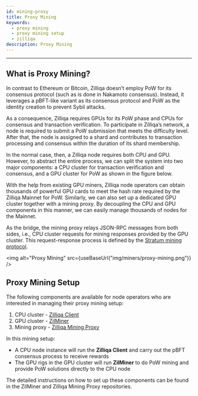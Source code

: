 ```yaml
---
id: mining-proxy
title: Proxy Mining
keywords:
  - proxy mining
  - proxy mining setup
  - zilliqa
description: Proxy Mining
---
```


---


## What is Proxy Mining?

In contrast to Ethereum or Bitcoin, Zilliqa doesn’t employ PoW for its consensus protocol (such as is done in Nakamoto consensus). Instead, it leverages a pBFT-like variant as its consensus protocol and PoW as the identity creation to prevent Sybil attacks.

As a consequence, Zilliqa requires GPUs for its PoW phase and CPUs for consensus and transaction verification. To participate in Zilliqa’s network, a node is required to submit a PoW submission that meets the difficulty level. After that, the node is assigned to a shard and contributes to transaction processing and consensus within the duration of its shard membership.

In the normal case, then, a Zilliqa node requires both CPU and GPU. However, to abstract the entire process, we can split the system into two major components: a CPU cluster for transaction verification and consensus, and a GPU cluster for PoW as shown in the figure below.

With the help from existing GPU miners, Zilliqa node operators can obtain thousands of powerful GPU cards to meet the hash rate required by the Zilliqa Mainnet for PoW. Similarly, we can also set up a dedicated GPU cluster together with a mining proxy. By decoupling the CPU and GPU components in this manner, we can easily manage thousands of nodes for the Mainnet.

As the bridge, the mining proxy relays JSON-RPC messages from both sides, i.e., CPU cluster requests for mining responses provided by the GPU cluster. This request-response process is defined by the [Stratum mining protocol](https://en.bitcoin.it/wiki/Stratum_mining_protocol).

<img alt="Proxy Mining" src={useBaseUrl("img/miners/proxy-mining.png")} />

## Proxy Mining Setup

The following components are available for node operators who are interested in managing their proxy mining setup:

1. CPU cluster - [Zilliqa Client](https://github.com/Zilliqa/Zilliqa)
1. GPU cluster - [ZilMiner](https://github.com/DurianStallSingapore/ZILMiner)
1. Mining proxy - [Zilliqa Mining Proxy](https://github.com/DurianStallSingapore/Zilliqa-Mining-Proxy)

In this mining setup:

- A CPU node instance will run the **Zilliqa Client** and carry out the pBFT consensus process to receive rewards
- The GPU rigs in the GPU cluster will run **ZilMiner** to do PoW mining and provide PoW solutions directly to the CPU node

The detailed instructions on how to set up these components can be found in the ZilMiner and Zilliqa Mining Proxy repositories.
